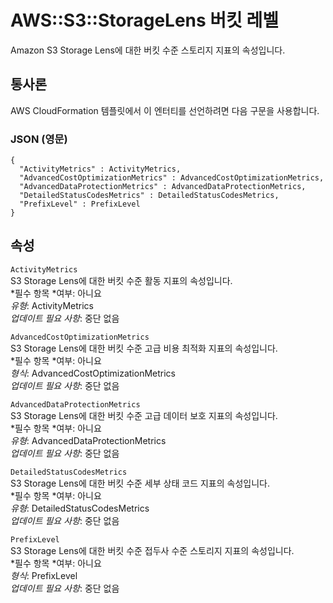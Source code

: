# AWS::S3::StorageLens 버킷 레벨

Amazon S3 Storage Lens에 대한 버킷 수준 스토리지 지표의 속성입니다.

## 통사론

AWS CloudFormation 템플릿에서 이 엔터티를 선언하려면 다음 구문을 사용합니다.

### JSON (영문)

```
{
  "ActivityMetrics" : ActivityMetrics,
  "AdvancedCostOptimizationMetrics" : AdvancedCostOptimizationMetrics,
  "AdvancedDataProtectionMetrics" : AdvancedDataProtectionMetrics,
  "DetailedStatusCodesMetrics" : DetailedStatusCodesMetrics,
  "PrefixLevel" : PrefixLevel
}
```

## 속성

`ActivityMetrics`  
S3 Storage Lens에 대한 버킷 수준 활동 지표의 속성입니다.  
*필수 항목 *여부: 아니요  
_유형_: ActivityMetrics  
_업데이트 필요 사항_: 중단 없음

`AdvancedCostOptimizationMetrics`  
S3 Storage Lens에 대한 버킷 수준 고급 비용 최적화 지표의 속성입니다.  
*필수 항목 *여부: 아니요  
_형식_: AdvancedCostOptimizationMetrics  
_업데이트 필요 사항_: 중단 없음

`AdvancedDataProtectionMetrics`  
S3 Storage Lens에 대한 버킷 수준 고급 데이터 보호 지표의 속성입니다.  
*필수 항목 *여부: 아니요  
_유형_: AdvancedDataProtectionMetrics  
_업데이트 필요 사항_: 중단 없음

`DetailedStatusCodesMetrics`  
S3 Storage Lens에 대한 버킷 수준 세부 상태 코드 지표의 속성입니다.  
*필수 항목 *여부: 아니요  
_유형_: DetailedStatusCodesMetrics  
_업데이트 필요 사항_: 중단 없음

`PrefixLevel`  
S3 Storage Lens에 대한 버킷 수준 접두사 수준 스토리지 지표의 속성입니다.  
*필수 항목 *여부: 아니요  
_형식_: PrefixLevel  
_업데이트 필요 사항_: 중단 없음
